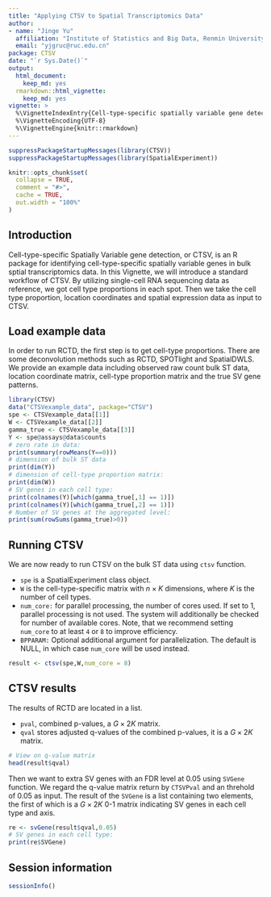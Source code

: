 ```yaml
---
title: "Applying CTSV to Spatial Transcriptomics Data"
author:
- name: "Jinge Yu"
  affiliation: "Institute of Statistics and Big Data, Renmin University of China"
  email: "yjgruc@ruc.edu.cn"
package: CTSV
date: "`r Sys.Date()`"
output:    
  html_document:
    keep_md: yes
  rmarkdown::html_vignette:
    keep_md: yes
vignette: >
  %\VignetteIndexEntry{Cell-type-specific spatially variable gene detection}
  %\VignetteEncoding{UTF-8}
  %\VignetteEngine{knitr::rmarkdown}
---
```


```r
suppressPackageStartupMessages(library(CTSV))
suppressPackageStartupMessages(library(SpatialExperiment))
```

```r
knitr::opts_chunk$set(
  collapse = TRUE,
  comment = "#>",
  cache = TRUE,
  out.width = "100%"
)
```
## Introduction
Cell-type-specific Spatially Variable gene detection, or CTSV, is an R package for identifying cell-type-specific spatially variable genes in bulk sptial transcriptomics data. In this Vignette, we will introduce a standard workflow of CTSV. By utilizing single-cell RNA sequencing data as reference, we got cell type proportions in each spot. Then we take the cell type proportion, location coordinates and spatial expression data as input to CTSV.


## Load example data
In order to run RCTD, the first step is to get cell-type proportions. There are some deconvolution methods such as RCTD, SPOTlight and SpatialDWLS. We provide an example data including observed raw count bulk ST data, location coordinate matrix, cell-type proportion matrix and the true SV gene patterns.
```r
library(CTSV)
data("CTSVexample_data", package="CTSV")
spe <- CTSVexample_data[[1]]
W <- CTSVexample_data[[2]]
gamma_true <- CTSVexample_data[[3]]
Y <- spe@assays@data$counts
# zero rate in data:
print(summary(rowMeans(Y==0)))
# dimension of bulk ST data
print(dim(Y))
# dimension of cell-type proportion matrix:
print(dim(W))
# SV genes in each cell type:
print(colnames(Y)[which(gamma_true[,1] == 1)])
print(colnames(Y)[which(gamma_true[,2] == 1)])
# Number of SV genes at the aggregated level:
print(sum(rowSums(gamma_true)>0))
```


## Running CTSV
We are now ready to run CTSV on the bulk ST data using `ctsv` function. 

* `spe` is a SpatialExperiment class object.
* `W` is the cell-type-specific matrix with $n\times K$ dimensions, where $K$ is the number of cell types.
* `num_core:` for parallel processing, the number of cores used. If set to 1, parallel processing is not used. The system will additionally be checked for number of available cores. Note, that we recommend setting `num_core` to at least `4` or `8` to improve efficiency.
* `BPPARAM:` Optional additional argument for parallelization. The default is NULL, in which case `num_core` will be used instead.

```r
result <- ctsv(spe,W,num_core = 8)
```

## CTSV results

The results of RCTD are located in a list.

* `pval`, combined p-values, a $G\times 2K$ matrix.
* `qval` stores adjusted q-values of the combined p-values, it is a $G \times 2K$ matrix.

```r
# View on q-value matrix
head(result$qval)
```

Then we want to extra SV genes with an FDR level at 0.05 using `SVGene` function. We regard the q-value matrix return by `CTSVPval` and an threhold of 0.05 as input. The result of the `SVGene` is a list containing two elements, the first of which is a $G\times 2K$ 0-1 matrix indicating SV genes in each cell type and axis.

```r
re <- svGene(result$qval,0.05)
# SV genes in each cell type:
print(re$SVGene)
```

## Session information
```r
sessionInfo()
```